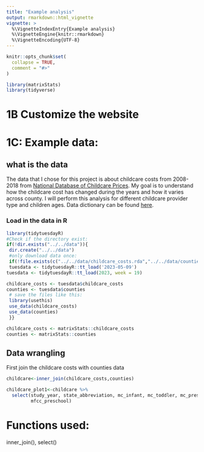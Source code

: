 ```yaml
---
title: "Example analysis"
output: rmarkdown::html_vignette
vignette: >
  %\VignetteIndexEntry{Example analysis}
  %\VignetteEngine{knitr::rmarkdown}
  %\VignetteEncoding{UTF-8}
---
```


```r
knitr::opts_chunk$set(
  collapse = TRUE,
  comment = "#>"
)
```

```r
library(matrixStats)
library(tidyverse)
```

# 1B Customize the website

# 1C: Example data:

## what is the data

The data that I chose for this project is about childcare costs from 2008-2018 from [National Database of Childcare Prices](https://www.dol.gov/agencies/wb/topics/featured-childcare). My goal is to understand how the childcare cost has changed during the years and how it varies across county. I will perform this analysis for different childcare provider type and children ages. Data dictionary can be found [here](https://github.com/rfordatascience/tidytuesday/blob/master/data/2023/2023-05-09/readme.md).

### Load in the data in R

```r
library(tidytuesdayR)
#Check if the directory exist:
if(!dir.exists("../../data")){
 dir.create("../../data")
 #only download data once:
 if(!file.exists(c("../../data/childcare_costs.rda","../../data/counties.rda"))){
 tuesdata <- tidytuesdayR::tt_load('2023-05-09')
tuesdata <- tidytuesdayR::tt_load(2023, week = 19)

childcare_costs <- tuesdata$childcare_costs
counties <- tuesdata$counties
 # save the files like this:
 library(usethis)
 use_data(childcare_costs)
 use_data(counties)
 }}
```

```r
childcare_costs <- matrixStats::childcare_costs
counties <- matrixStats::counties
```

## Data wrangling 
First join the childcare costs with counties data

```r
childcare<-inner_join(childcare_costs,counties)
```

```r
childcare_plot1<-childcare %>%
  select(study_year, state_abbreviation, mc_infant, mc_toddler, mc_preschool, mfcc_infant, mfcc_toddler,
         mfcc_preschool)
```







# Functions used:
inner_join(), select()

